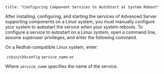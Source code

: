 ```
title: "Configuring Component Services to AutoStart at System Reboot"
```

<div id="configuring_component_services_to_autostart_at_system_reboot" class="registered_link"></div>

After installing, configuring, and starting the services of Advanced Server supporting components on a Linux system, you must manually configure your system to autostart the service when your system reboots. To configure a service to autostart on a Linux system, open a command line, assume superuser privileges, and enter the following command.

On a Redhat-compatible Linux system, enter:

​			`/sbin/chkconfig` *`service_name`* `on`

Where *`service_name`* specifies the name of the service.

 
